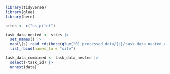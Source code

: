 ```r
library(tidyverse)
library(glue)
library(here)

sites <- c("us_pilot")

task_data_nested <- sites |>
  set_names() |>
  map(\(s) read_rds(here(glue("01_processed_data/{s}/task_data_nested.rds")))) |>
  list_rbind(names_to = "site")

task_data_combined <- task_data_nested |>
  select(-task_id) |>
  unnest(data)
```

